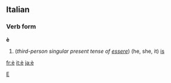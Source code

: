 ==Italian==
===Verb form===
'''è'''

#(''third-person singular present tense of [[essere]]'') (he, she, it) [[is]]
[[Category:Latin letters|E]]

[[fr:è]]
[[it:è]]
[[ja:è]]